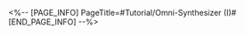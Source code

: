 <%-- [PAGE_INFO]
PageTitle=#Tutorial/Omni-Synthesizer (I)#
[END_PAGE_INFO] --%>
{{Tutorial
|sort      = 410601
|title     = Omni-Synthesizer (I)
|subtitle  = 
|type      = System
|about     = 
|image1    = Tutorial Omni-Synthesizer (I) 1.png{{subst:void|<!--$UPLOAD:<<SpriteOutput/TutorialPic/TutorialPage_410601.png>-<Tutorial Omni-Synthesizer (I) 1.png>-<Tutorial Files>>-->}}
|text1     = The {{Color|h|nobold=1|Omni-Synthesizer}} can produce {{Color|h|nobold=1|Consumables}} that are essential in your Trailblazing journey and bring all kinds of unexpected buffs.
}}